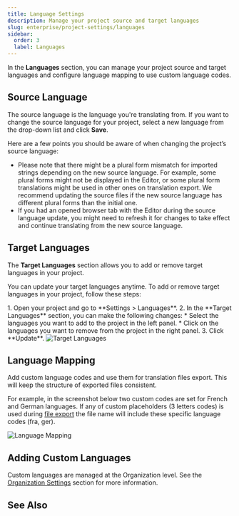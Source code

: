 ```yaml
---
title: Language Settings
description: Manage your project source and target languages
slug: enterprise/project-settings/languages
sidebar:
  order: 3
  label: Languages
---
```



In the **Languages** section, you can manage your project source and target languages and configure language mapping to use custom language codes.

## Source Language

The source language is the language you're translating from. If you want to change the source language for your project, select a new language from the drop-down list and click **Save**.

Here are a few points you should be aware of when changing the project’s source language:

* Please note that there might be a plural form mismatch for imported strings depending on the new source language. For example, some plural forms might not be displayed in the Editor, or some plural form translations might be used in other ones on translation export. We recommend updating the source files if the new source language has different plural forms than the initial one.
* If you had an opened browser tab with the Editor during the source language update, you might need to refresh it for changes to take effect and continue translating from the new source language.

## Target Languages

The **Target Languages** section allows you to add or remove target languages in your project.

You can update your target languages anytime. To add or remove target languages in your project, follow these steps:

<Steps>
  1. Open your project and go to **Settings > Languages**.
  2. In the **Target Languages** section, you can make the following changes:
      * Select the languages you want to add to the project in the left panel.
      * Click <Icon name="mdi:close-circle" class="inline-icon" /> on the languages you want to remove from the project in the right panel.
  3. Click **Update**.
</Steps>

<Image src={targetLanguages} alt="Target Languages" />

## Language Mapping

Add custom language codes and use them for translation files export. This will keep the structure of exported files consistent.

For example, in the screenshot below two custom codes are set for French and German languages. If any of custom placeholders (3 letters codes) is used during [file export](/enterprise/file-management/#file-export) the file name will include these specific language codes (fra, ger).

<Image src={languageMapping} alt="Language Mapping" />

## Adding Custom Languages

Custom languages are managed at the Organization level. See the [Organization Settings](/enterprise/organization-settings/) section for more information.

## See Also

<LinkCard
  title="Supported Languages"
  description="Explore the list of languages supported by Crowdin Enterprise."
  href="/developer/language-codes/"
/>
